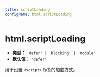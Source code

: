 ```yaml
---
title: scriptLoading
configName: html.scriptLoading
---
```


# html.scriptLoading

- **类型：** `'defer' | 'blocking' | 'module'`
- **默认值：** `'defer'`

用于设置 `<script>` 标签的加载方式。


<RsbuildConfig />

